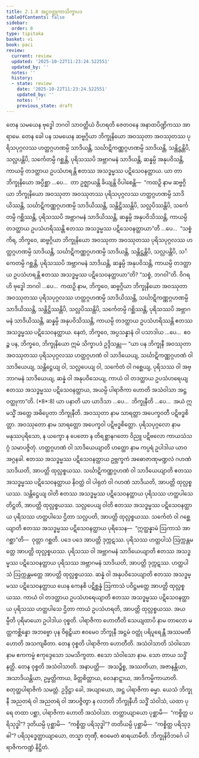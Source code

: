 ```yaml
---
title: 2.1.8 အဋ္ဌဝတ္ထုကာသိက္ခာပဒ
tableOfContents: false
sidebar:
  order: 8
type: tipitaka
basket: vi
book: paci
review:
  current: review
  updated: '2025-10-22T11:23:24.522551'
  updated_by: ''
  notes: ''
  history:
  - state: review
    date: '2025-10-22T11:23:24.522551'
    updated_by: ''
    notes: ''
    previous_state: draft
---
```



<ReviewStatus review={frontmatter.review} showDetails={true} />

<HypothesisAnnotation frontmatter={frontmatter} />

<DynamicBreadcrumb />

<Division number="674" book="paci" e="ch" v="2" p="284">

<Paragraph number="2181" book="paci">
တေန သမယေန ဗုဒ္ဓေါ ဘဂဝါ သာဝတ္ထိယံ ဝိဟရတိ ဇေတဝနေ အနာထပိဏ္ဍိကဿ အာရာမေ. တေန ခေါ ပန သမယေန ဆဗ္ဗဂ္ဂိယာ ဘိက္ခုနိယော အဝဿုတာ အဝဿုတဿ ပုရိသပုဂ္ဂလဿ ဟတ္ထဂ္ဂဟဏမ္ပိ သာဒိယန္တိ, သင်္ဃာဋိကဏ္ဏဂ္ဂဟဏမ္ပိ သာဒိယန္တိ, သန္တိဋ္ဌန္တိပိ, သလ္လပန္တိပိ, သင်္ကေတမ္ပိ ဂစ္ဆန္တိ, ပုရိသဿပိ အဗ္ဘာဂမနံ သာဒိယန္တိ, ဆန္နမ္ပိ အနုပဝိသန္တိ, ကာယမ္ပိ တဒတ္ထာယ ဥပသံဟရန္တိ ဧတဿ အသဒ္ဓမ္မဿ ပဋိသေဝနတ္ထာယ.
</Paragraph>

<Paragraph number="2182" book="paci">
ယာ တာ ဘိက္ခုနိယော အပ္ပိစ္ဆာ …ပေ…  တာ ဥဇ္ဈာယန္တိ ခိယျန္တိ ဝိပါစေန္တိ—  “ကထဉှိ နာမ ဆဗ္ဗဂ္ဂိယာ ဘိက္ခုနိယော အဝဿုတာ အဝဿုတဿ ပုရိသပုဂ္ဂလဿ ဟတ္ထဂ္ဂဟဏမ္ပိ သာဒိယိဿန္တိ, သင်္ဃာဋိကဏ္ဏဂ္ဂဟဏမ္ပိ သာဒိယိဿန္တိ, သန္တိဋ္ဌိဿန္တိပိ, သလ္လပိဿန္တိပိ, သင်္ကေတမ္ပိ ဂစ္ဆိဿန္တိ, ပုရိသဿပိ အဗ္ဘာဂမနံ သာဒိယိဿန္တိ, ဆန္နမ္ပိ အနုပဝိသိဿန္တိ, ကာယမ္ပိ တဒတ္ထာယ ဥပသံဟရိဿန္တိ ဧတဿ အသဒ္ဓမ္မဿ ပဋိသေဝနတ္ထာယာ”တိ …ပေ…  “သစ္စံ ကိရ, ဘိက္ခဝေ, ဆဗ္ဗဂ္ဂိယာ ဘိက္ခုနိယော အဝဿုတာ အဝဿုတဿ ပုရိသပုဂ္ဂလဿ ဟတ္ထဂ္ဂဟဏမ္ပိ သာဒိယန္တိ, သင်္ဃာဋိကဏ္ဏဂ္ဂဟဏမ္ပိ သာဒိယန္တိ, သန္တိဋ္ဌန္တိပိ, သလ္လပန္တိပိ, သင်္ကေတမ္ပိ ဂစ္ဆန္တိ, ပုရိသဿပိ အဗ္ဘာဂမနံ သာဒိယန္တိ, ဆန္နမ္ပိ အနုပဝိသန္တိ, ကာယမ္ပိ တဒတ္ထာယ ဥပသံဟရန္တိ ဧတဿ အသဒ္ဓမ္မဿ ပဋိသေဝနတ္ထာယာ”တိ? “သစ္စံ, ဘဂဝါ”တိ. ဝိဂရဟိ ဗုဒ္ဓေါ ဘဂဝါ …ပေ…  ကထဉှိ နာမ, ဘိက္ခဝေ, ဆဗ္ဗဂ္ဂိယာ ဘိက္ခုနိယော အဝဿုတာ အဝဿုတဿ ပုရိသပုဂ္ဂလဿ ဟတ္ထဂ္ဂဟဏမ္ပိ သာဒိယိဿန္တိ, သင်္ဃာဋိကဏ္ဏဂ္ဂဟဏမ္ပိ သာဒိယိဿန္တိ, သန္တိဋ္ဌိဿန္တိပိ, သလ္လပိဿန္တိပိ, သင်္ကေတမ္ပိ ဂစ္ဆိဿန္တိ, ပုရိသဿပိ အဗ္ဘာဂမနံ သာဒိယိဿန္တိ, ဆန္နမ္ပိ အနုပဝိသိဿန္တိ, ကာယမ္ပိ တဒတ္ထာယ ဥပသံဟရိဿန္တိ ဧတဿ အသဒ္ဓမ္မဿ ပဋိသေဝနတ္ထာယ. နေတံ, ဘိက္ခဝေ, အပ္ပသန္နာနံ ဝါ ပသာဒါယ …ပေ…  ဧဝဉ္စ ပန, ဘိက္ခဝေ, ဘိက္ခုနိယော ဣမံ သိက္ခာပဒံ ဥဒ္ဒိသန္တု—
</Paragraph>

</Division>
<Division number="675" book="paci" e="ch" v="2" p="285">

<Paragraph number="2183" book="paci">
<Emphasis>“ယာ ပန ဘိက္ခုနီ အဝဿုတာ အဝဿုတဿ ပုရိသပုဂ္ဂလဿ ဟတ္ထဂ္ဂဟဏံ ဝါ သာဒိယေယျ, သင်္ဃာဋိကဏ္ဏဂ္ဂဟဏံ ဝါ သာဒိယေယျ, သန္တိဋ္ဌေယျ ဝါ, သလ္လပေယျ ဝါ, သင်္ကေတံ ဝါ ဂစ္ဆေယျ</Emphasis>, <Emphasis>ပုရိသဿ ဝါ အဗ္ဘာဂမနံ သာဒိယေယျ, ဆန္နံ ဝါ အနုပဝိသေယျ, ကာယံ ဝါ တဒတ္ထာယ ဥပသံဟရေယျ ဧတဿ အသဒ္ဓမ္မဿ ပဋိသေဝနတ္ထာယ, အယမ္ပိ ပါရာဇိကာ ဟောတိ အသံဝါသာ အဋ္ဌဝတ္ထုကာ”</Emphasis>တိ. (*8*:<Emphasis>8</Emphasis>)
</Paragraph>

</Division>
<Division number="676" book="paci" e="ch" v="2" p="285">

<Paragraph number="2184" book="paci">
<Emphasis>ယာ ပနာ</Emphasis>တိ ယာ ယာဒိသာ …ပေ…  <Emphasis>ဘိက္ခုနီ</Emphasis>တိ …ပေ…  အယံ ဣမသ္မိံ အတ္ထေ အဓိပ္ပေတာ ဘိက္ခုနီတိ.
</Paragraph>

<Paragraph number="2185" book="paci">
<Emphasis>အဝဿုတာ</Emphasis> နာမ သာရတ္တာ အပေက္ခဝတီ ပဋိဗဒ္ဓစိတ္တာ.
</Paragraph>

<Paragraph number="2186" book="paci">
<Emphasis>အဝဿုတော</Emphasis> နာမ သာရတ္တော အပေက္ခဝါ ပဋိဗဒ္ဓစိတ္တော.
</Paragraph>

<Paragraph number="2187" book="paci">
<Emphasis>ပုရိသပုဂ္ဂလော</Emphasis> နာမ မနုဿပုရိသော, န ယက္ခော န ပေတော န တိရစ္ဆာနဂတော ဝိညူ ပဋိဗလော ကာယသံသဂ္ဂံ သမာပဇ္ဇိတုံ.
</Paragraph>

<Paragraph number="2188" book="paci">
<Emphasis>ဟတ္ထဂ္ဂဟဏံ ဝါ သာဒိယေယျာ</Emphasis>တိ ဟတ္ထော နာမ ကပ္ပရံ ဥပါဒါယ ယာဝ အဂ္ဂနခါ. ဧတဿ အသဒ္ဓမ္မဿ ပဋိသေဝနတ္ထာယ ဥဗ္ဘက္ခကံ အဓောဇာဏုမဏ္ဍလံ ဂဟဏံ သာဒိယတိ, အာပတ္တိ ထုလ္လစ္စယဿ.
</Paragraph>

<Paragraph number="2189" book="paci">
<Emphasis>သင်္ဃာဋိကဏ္ဏဂ္ဂဟဏံ ဝါ သာဒိယေယျာ</Emphasis>တိ ဧတဿ အသဒ္ဓမ္မဿ ပဋိသေဝနတ္ထာယ နိဝတ္ထံ ဝါ ပါရုတံ ဝါ ဂဟဏံ သာဒိယတိ, အာပတ္တိ ထုလ္လစ္စယဿ.
</Paragraph>

<Paragraph number="2190" book="paci">
<Emphasis>သန္တိဋ္ဌေယျ ဝါ</Emphasis>တိ ဧတဿ အသဒ္ဓမ္မဿ ပဋိသေဝနတ္ထာယ ပုရိသဿ ဟတ္ထပါသေ တိဋ္ဌတိ, အာပတ္တိ ထုလ္လစ္စယဿ.
</Paragraph>

<Paragraph number="2191" book="paci">
<Emphasis>သလ္လပေယျ ဝါ</Emphasis>တိ ဧတဿ အသဒ္ဓမ္မဿ ပဋိသေဝနတ္ထာယ ပုရိသဿ ဟတ္ထပါသေ ဌိတာ သလ္လပတိ, အာပတ္တိ ထုလ္လစ္စယဿ.
</Paragraph>

<Paragraph number="2192" book="paci">
<Emphasis>သင်္ကေတံ ဝါ ဂစ္ဆေယျာ</Emphasis>တိ ဧတဿ အသဒ္ဓမ္မဿ ပဋိသေဝနတ္ထာယ ပုရိသေန—  “ဣတ္ထန္နာမံ ဩကာသံ အာဂစ္ဆာ”တိ—  ဝုတ္တာ ဂစ္ဆတိ. ပဒေ ပဒေ အာပတ္တိ ဒုက္ကဋဿ. ပုရိသဿ ဟတ္ထပါသံ ဩက္ကန္တမတ္တေ အာပတ္တိ ထုလ္လစ္စယဿ.
</Paragraph>

<Paragraph number="2193" book="paci">
<Emphasis>ပုရိသဿ ဝါ အဗ္ဘာဂမနံ သာဒိယေယျာ</Emphasis>တိ ဧတဿ အသဒ္ဓမ္မဿ ပဋိသေဝနတ္ထာယ ပုရိသဿ အဗ္ဘာဂမနံ သာဒိယတိ, အာပတ္တိ ဒုက္ကဋဿ. ဟတ္ထပါသံ ဩက္ကန္တမတ္တေ အာပတ္တိ ထုလ္လစ္စယဿ.
</Paragraph>

<Paragraph number="2194" book="paci">
<Emphasis>ဆန္နံ ဝါ အနုပဝိသေယျာ</Emphasis>တိ ဧတဿ အသဒ္ဓမ္မဿ ပဋိသေဝနတ္ထာယ ယေန ကေနစိ ပဋိစ္ဆန္နံ ဩကာသံ ပဝိဋ္ဌမတ္တေ အာပတ္တိ ထုလ္လစ္စယဿ.
</Paragraph>

<Paragraph number="2195" book="paci">
<Emphasis>ကာယံ ဝါ တဒတ္ထာယ ဥပသံဟရေယျာ</Emphasis>တိ ဧတဿ အသဒ္ဓမ္မဿ ပဋိသေဝနတ္ထာယ ပုရိသဿ ဟတ္ထပါသေ ဌိတာ ကာယံ ဥပသံဟရတိ, အာပတ္တိ ထုလ္လစ္စယဿ.
</Paragraph>

<Paragraph number="2196" book="paci">
<Emphasis>အယမ္ပီ</Emphasis>တိ ပုရိမာယော ဥပါဒါယ ဝုစ္စတိ.
</Paragraph>

<Paragraph number="2197" book="paci">
<Emphasis>ပါရာဇိကာ ဟောတီ</Emphasis>တိ သေယျထာပိ နာမ တာလော မတ္ထကစ္ဆိန္နော အဘဗ္ဗော ပုန ဝိရုဠှိယာ ဧဝမေဝ ဘိက္ခုနီ အဋ္ဌမံ ဝတ္ထုံ ပရိပူရေန္တီ အဿမဏီ ဟောတိ အသကျဓီတာ. တေန ဝုစ္စတိ ပါရာဇိကာ ဟောတီတိ.
</Paragraph>

<Paragraph number="2198" book="paci">
<Emphasis>အသံဝါသာ</Emphasis>တိ <Emphasis>သံဝါသော</Emphasis> နာမ ဧကကမ္မံ ဧကုဒ္ဒေသော သမသိက္ခတာ. ဧသော သံဝါသော နာမ. သော တာယ သဒ္ဓိံ နတ္ထိ. တေန ဝုစ္စတိ အသံဝါသာတိ.
</Paragraph>

</Division>
<Division number="677" book="paci" e="ch" v="2" p="287">

<Paragraph number="2199" book="paci">
အနာပတ္တိ—  အသဉ္စိစ္စ, အဿတိယာ, အဇာနန္တိယာ, အသာဒိယန္တိယာ, ဥမ္မတ္တိကာယ, ခိတ္တစိတ္တာယ, ဝေဒနာဋ္ဋာယ, အာဒိကမ္မိကာယာတိ.

</Paragraph>
</Division>

<Paragraph number="2200" type="center" book="paci">
စတုတ္ထပါရာဇိကံ သမတ္တံ.


</Paragraph>

<Paragraph number="2201" book="paci">
ဥဒ္ဒိဋ္ဌာ ခေါ, အယျာယော, အဋ္ဌ ပါရာဇိကာ ဓမ္မာ. ယေသံ ဘိက္ခုနီ အညတရံ ဝါ အညတရံ ဝါ အာပဇ္ဇိတွာ န လဘတိ ဘိက္ခုနီဟိ သဒ္ဓိံ သံဝါသံ, ယထာ ပုရေ တထာ ပစ္ဆာ, ပါရာဇိကာ ဟောတိ အသံဝါသာ. တတ္ထာယျာယော ပုစ္ဆာမိ—  “ကစ္စိတ္ထ ပရိသုဒ္ဓါ”? ဒုတိယမ္ပိ ပုစ္ဆာမိ—  “ကစ္စိတ္ထ ပရိသုဒ္ဓါ”? တတိယမ္ပိ ပုစ္ဆာမိ—  “ကစ္စိတ္ထ ပရိသုဒ္ဓါ”? ပရိသုဒ္ဓေတ္ထာယျာယော, တသ္မာ တုဏှီ, ဧဝမေတံ ဓာရယာမီတိ.

</Paragraph>

<Paragraph number="2202" type="center" book="paci">
ဘိက္ခုနိဝိဘင်္ဂေ ပါရာဇိကကဏ္ဍံ နိဋ္ဌိတံ.
</Paragraph>